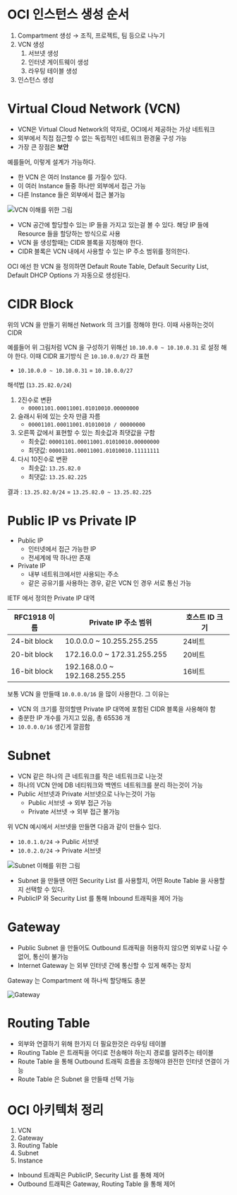 # OCI 인스턴스 생성 순서
1. Compartment 생성 → 조직, 프로젝트, 팀 등으로 나누기
2. VCN 생성
    1. 서브넷 생성
    2. 인터넷 게이트웨이 생성
    3. 라우팅 테이블 생성
3. 인스턴스 생성


# Virtual Cloud Network (VCN)
* VCN은 Virtual Cloud Network의 약자로, OCI에서 제공하는 가상 네트워크
* 외부에서 직접 접근할 수 없는 독립적인 네트워크 환경울 구성 가능
* 가장 큰 장점은 **보안**

예를들어, 이렇게 설계가 가능하다.

* 한 VCN 은 여러 Instance 를 가질수 있다.
* 이 여러 Instance 들중 하나만 외부에서 접근 가능
* 다른 Instance 들은 외부에서 접근 불가능

![VCN 이해를 위한 그림](./img/vcn.png)

* VCN 공간에 할당할수 있는 IP 들을 가지고 있는걸 볼 수 있다. 해당 IP 들에 Resource 들을 할당하는 방식으로 사용
* VCN 을 생성할때는 CIDR 블록을 지정해야 한다.
* CIDR 블록은 VCN 내에서 사용할 수 있는 IP 주소 범위를 정의한다.

OCI 에선 한 VCN 을 정의하면 Default Route Table, Default Security List, Default DHCP Options 가 자동으로 생성된다.

# CIDR Block
위의 VCN 을 만들기 위해선 Network 의 크기를 정해야 한다. 이때 사용하는것이 CIDR

예를들어 위 그림처럼 VCN 을 구성하기 위해선 `10.10.0.0 ~ 10.10.0.31` 로 설정 해야 한다. 이때 CIDR 표기방식 은 `10.10.0.0/27` 라 표현

* `10.10.0.0 ~ 10.10.0.31` = `10.10.0.0/27`

해석법 (`13.25.82.0/24`)

1. 2진수로 변환
    - `00001101.00011001.01010010.00000000`
2. 슬래시 뒤에 있는 숫자 만큼 자름
    - `00001101.00011001.01010010 / 00000000`
3. 오른쪽 값에서 표현할 수 있는 최솟값과 최댓값을 구함
    - 최솟값: `00001101.00011001.01010010.00000000`
    - 최댓값: `00001101.00011001.01010010.11111111`
4. 다시 10진수로 변환
    - 최솟값: `13.25.82.0`
    - 최댓값: `13.25.82.225`

결과 : `13.25.82.0/24` = `13.25.82.0 ~ 13.25.82.225`

# Public IP vs Private IP
* Public IP
    - 인터넷에서 접근 가능한 IP
    - 전세계에 딱 하나만 존재
* Private IP
    - 내부 네트워크에서만 사용되는 주소
    - 같은 공유기를 사용하는 경우, 같은 VCN 인 경우 서로 통신 가능

IETF 에서 정의한 Private IP 대역

| RFC1918 이름 | Private IP 주소 범위 | 호스트 ID 크기 |
| ------------|------------------ | -------------- |
| 24-bit block | 10.0.0.0 ~ 10.255.255.255 | 24비트 |
| 20-bit block | 172.16.0.0 ~ 172.31.255.255 | 20비트 |
| 16-bit block | 192.168.0.0 ~ 192.168.255.255 | 16비트 |

보통 VCN 을 만들때 `10.0.0.0/16` 을 많이 사용한다. 그 이유는
* VCN 의 크기를 정의할땐 Private IP 대역에 포함된 CIDR 블록을 사용해야 함
* 충분한 IP 개수를 가지고 있음, 총 65536 개
* `10.0.0.0/16` 생긴게 깔끔함

# Subnet
* VCN 같은 하나의 큰 네트워크를 작은 네트워크로 나눈것
* 하나의 VCN 안에 DB 네티워크와 백엔드 네트워크를 분리 하는것이 가능
* Public 서브넷과 Private 서브넷으로 나누는것이 가능
    * Public 서브넷 → 외부 접근 가능
    * Private 서브넷 → 외부 접근 불가능


위 VCN 예시에서 서브넷을 만들면 다음과 같이 만들수 있다.
* `10.0.1.0/24` → Public 서브넷
* `10.0.2.0/24` → Private 서브넷

![Subnet 이해를 위한 그림](./img/subnet.png)

* Subnet 을 만들땐 어떤 Security List 를 사용할지, 어떤 Route Table 을 사용할지 선택할 수 있다.
* PublicIP 와 Security List 를 통해 Inbound 트래픽을 제어 가능

# Gateway
* Public Subnet 을 만들어도 Outbound 트래픽을 허용하지 않으면 외부로 나갈 수 없어, 통신이 불가능
* Internet Gateway 는 외부 인터넷 간에 통신할 수 있게 해주는 장치

Gateway 는 Compartment 에 하나씩 할당해도 충분

![Gateway](./img/gateway.png)

# Routing Table
* 외부와 연결하기 위해 한가지 더 필요한것은 라우팅 테이블
* Routing Table 은 트래픽을 어디로 전송해야 하는지 경로를 알려주는 테이블
* Route Table 을 통해 Outbound 트래픽 흐름을 조정해야 완전한 인터넷 연결이 가능
* Route Table 은 Subnet 을 만들때 선택 가능


# OCI 아키텍처 정리
1. VCN
2. Gateway
3. Routing Table
4. Subnet
5. Instance

* Inbound 트래픽은 PublicIP, Security List 를 통해 제어
* Outbound 트래픽은 Gateway, Routing Table 을 통해 제어
